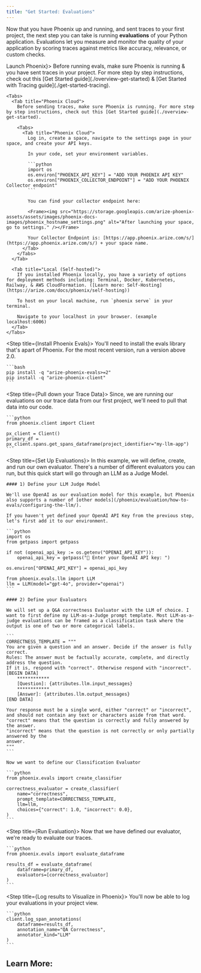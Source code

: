 ```yaml
---
title: "Get Started: Evaluations"
---
```


Now that you have Phoenix up and running, and sent traces to your first project, the next step you can take is running **evaluations** of your Python application. Evaluations let you measure and monitor the quality of your application by scoring traces against metrics like accuracy, relevance, or custom checks.

<Steps>
  <Step title={<span className="step-title">Launch Phoenix</span>}>
    Before running evals, make sure Phoenix is running & you have sent traces in your project. For more step by step instructions, check out this [Get Started guide](./overview-get-started) & [Get Started with Tracing guide](./get-started-tracing).

    <Tabs>
      <Tab title="Phoenix Cloud">
        Before sending traces, make sure Phoenix is running. For more step by step instructions, check out this [Get Started guide](./overview-get-started).

        <Tabs>
          <Tab title="Phoenix Cloud">
            Log in, create a space, navigate to the settings page in your space, and create your API keys.

            In your code, set your environment variables.

            ```python
            import os
            os.environ["PHOENIX_API_KEY"] = "ADD YOUR PHOENIX API KEY"
            os.environ["PHOENIX_COLLECTOR_ENDPOINT"] = "ADD YOUR PHOENIX Collector endpoint"
            ```

            You can find your collector endpoint here:

            <Frame><img src="https://storage.googleapis.com/arize-phoenix-assets/assets/images/phoenix-docs-images/phoenix_hostname_settings.png" alt="After launching your space, go to settings." /></Frame>

            Your Collector Endpoint is: [https://app.phoenix.arize.com/s/](https://app.phoenix.arize.com/s/) + your space name.
          </Tab>
        </Tabs>
      </Tab>

      <Tab title="Local (Self-hosted)">
        If you installed Phoenix locally, you have a variety of options for deployment methods including: Terminal, Docker, Kubernetes, Railway, & AWS CloudFormation. ([Learn more: Self-Hosting](https://arize.com/docs/phoenix/self-hosting))

        To host on your local machine, run `phoenix serve` in your terminal.

        Navigate to your localhost in your browser. (example localhost:6006)
      </Tab>
    </Tabs>
  </Step>

  <Step title={<span className="step-title">Install Phoenix Evals</span>}>
    You'll need to install the evals library that's apart of Phoenix. For the most recent version, run a version above 2.0.

    ```bash
    pip install -q "arize-phoenix-evals>=2"
    pip install -q "arize-phoenix-client"
    ```
  </Step>

  <Step title={<span className="step-title">Pull down your Trace Data</span>}>
    Since, we are running our evaluations on our trace data from our first project, we'll need to pull that data into our code.

    ```python
    from phoenix.client import Client

    px_client = Client()
    primary_df = px_client.spans.get_spans_dataframe(project_identifier="my-llm-app")
    ```
  </Step>

  <Step title={<span className="step-title">Set Up Evaluations</span>}>
    In this example, we will define, create, and run our own evaluator. There's a number of different evaluators you can run, but this quick start will go through an LLM as a Judge Model.

    #### 1) Define your LLM Judge Model

    We'll use OpenAI as our evaluation model for this example, but Phoenix also supports a number of [other models](/phoenix/evaluation/how-to-evals/configuring-the-llm/).

    If you haven't yet defined your OpenAI API Key from the previous step, let's first add it to our environment.

    ```python
    import os
    from getpass import getpass

    if not (openai_api_key := os.getenv("OPENAI_API_KEY")):
        openai_api_key = getpass("🔑 Enter your OpenAI API key: ")

    os.environ["OPENAI_API_KEY"] = openai_api_key

    from phoenix.evals.llm import LLM
    llm = LLM(model="gpt-4o", provider="openai")
    ```

    #### 2) Define your Evaluators

    We will set up a Q&A correctness Evaluator with the LLM of choice. I want to first define my LLM-as-a-Judge prompt template. Most LLM-as-a-judge evaluations can be framed as a classification task where the output is one of two or more categorical labels.

    ```
    CORRECTNESS_TEMPLATE = """ 
    You are given a question and an answer. Decide if the answer is fully correct. 
    Rules: The answer must be factually accurate, complete, and directly address the question. 
    If it is, respond with "correct". Otherwise respond with "incorrect". 
    [BEGIN DATA]
        ************
        [Question]: {attributes.llm.input_messages}
        ************
        [Answer]: {attributes.llm.output_messages}
    [END DATA]

    Your response must be a single word, either "correct" or "incorrect",
    and should not contain any text or characters aside from that word.
    "correct" means that the question is correctly and fully answered by the answer.
    "incorrect" means that the question is not correctly or only partially answered by the
    answer.
    """
    ```

    Now we want to define our Classification Evaluator

    ```python
    from phoenix.evals import create_classifier

    correctness_evaluator = create_classifier(
        name="correctness",
        prompt_template=CORRECTNESS_TEMPLATE,
        llm=llm,
        choices={"correct": 1.0, "incorrect": 0.0},
    )
    ```
  </Step>

  <Step title={<span className="step-title">Run Evaluation</span>}>
    Now that we have defined our evaluator, we're ready to evaluate our traces.

    ```python
    from phoenix.evals import evaluate_dataframe

    results_df = evaluate_dataframe(
        dataframe=primary_df,
        evaluators=[correctness_evaluator]
    )
    ```
  </Step>

  <Step title={<span className="step-title">Log results to Visualize in Phoenix</span>}>
    You'll now be able to log your evaluations in your project view.

    ```python
    client.log_span_annotations(
        dataframe=results_df,
        annotation_name="QA Correctness",
        annotator_kind="LLM"
    )
    ```
  </Step>
</Steps>

## Learn More:

<Columns cols={2}>
  <Card title="Evaluation Concepts" href="https://arize.com/docs/phoenix/evaluation/concepts-evals/llm-as-a-judge" />
  <Card title="Evals in Phoenix" href="https://arize.com/docs/phoenix/evaluation/llm-evals" />
</Columns>